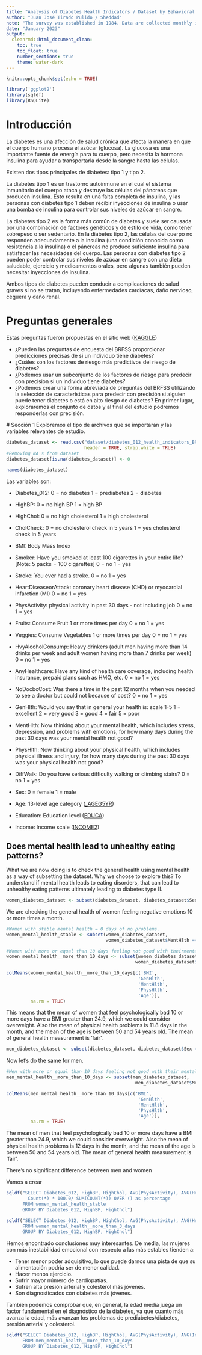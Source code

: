 ```yaml
---
title: "Analysis of Diabetes Health Indicators / Dataset by Behavioral Risk Factor Surveillance System"
author: "Juan José Tirado Pulido / Sheddad"
note: "The survey was established in 1984. Data are collected monthly in all 50 states, Puerto Rico, the U.S. Virgin islands, and Guam."
date: "January 2023"
output: 
  cleanrmd::html_document_clean: 
    toc: true
    toc_float: true
    number_sections: true
    theme: water-dark
---
```


```r
knitr::opts_chunk$set(echo = TRUE)
```

```r
library('ggplot2')
library(sqldf)
library(RSQLite)
```
# Introducción

La diabetes es una afección de salud crónica que afecta la manera en que el cuerpo humano procesa el azúcar (glucosa). La glucosa es una importante fuente de energía para tu cuerpo, pero necesita la hormona insulina para ayudar a transportarla desde la sangre hasta las células.

Existen dos tipos principales de diabetes: tipo 1 y tipo 2.

La diabetes tipo 1 es un trastorno autoinmune en el cual el sistema inmunitario del cuerpo ataca y destruye las células del páncreas que producen insulina. Esto resulta en una falta completa de insulina, y las personas con diabetes tipo 1 deben recibir inyecciones de insulina o usar una bomba de insulina para controlar sus niveles de azúcar en sangre.

La diabetes tipo 2 es la forma más común de diabetes y suele ser causada por una combinación de factores genéticos y de estilo de vida, como tener sobrepeso o ser sedentario. En la diabetes tipo 2, las células del cuerpo no responden adecuadamente a la insulina (una condición conocida como resistencia a la insulina) o el páncreas no produce suficiente insulina para satisfacer las necesidades del cuerpo. Las personas con diabetes tipo 2 pueden poder controlar sus niveles de azúcar en sangre con una dieta saludable, ejercicio y medicamentos orales, pero algunas también pueden necesitar inyecciones de insulina.

Ambos tipos de diabetes pueden conducir a complicaciones de salud graves si no se tratan, incluyendo enfermedades cardíacas, daño nervioso, ceguera y daño renal.

# Preguntas generales

Estas preguntas fueron propuestas en el sitio web ([KAGGLE](https://www.kaggle.com/datasets/alexteboul/diabetes-health-indicators-dataset)) 

 * ¿Pueden las preguntas de encuesta del BRFSS proporcionar predicciones precisas de si un individuo tiene diabetes?
 * ¿Cuáles son los factores de riesgo más predictivos del riesgo de diabetes?
 * ¿Podemos usar un subconjunto de los factores de riesgo para predecir con precisión si un individuo tiene diabetes?
 * ¿Podemos crear una forma abreviada de preguntas del BRFSS utilizando la selección de características para predecir con precisión si alguien puede tener diabetes o está en alto riesgo de diabetes?
En primer lugar, exploraremos el conjunto de datos y al final del estudio podremos responderlas con precisión.

# Sección 1
Exploremos el tipo de archivos que se importarán y las variables relevantes de estudio.
```r
diabetes_dataset <- read.csv("dataset/diabetes_012_health_indicators_BRFSS2015.csv",
                             header = TRUE, strip.white = TRUE)
#Removing NA's from dataset
diabetes_dataset[is.na(diabetes_dataset)] <- 0

names(diabetes_dataset)
```
Las variables son:

 * Diabetes_012: 0 = no diabetes 1 = prediabetes 2 = diabetes
 
 * HighBP: 0 = no high BP 1 = high BP
 
 * HighChol: 0 = no high cholesterol 1 = high cholesterol
 
 * CholCheck: 0 = no cholesterol check in 5 years 1 = yes cholesterol check in 5 years
 
 * BMI: Body Mass Index
 
 * Smoker: Have you smoked at least 100 cigarettes in your entire life? [Note: 5 packs = 100 cigarettes] 0 = no 1 = yes            
 
 * Stroke: You ever had a stroke. 0 = no 1 = yes
 
 * HeartDiseaseorAttack: coronary heart disease (CHD) or myocardial infarction (MI) 0 = no 1 = yes
 
 * PhysActivity: physical activity in past 30 days - not including job 0 = no 1 = yes
 
 * Fruits: Consume Fruit 1 or more times per day 0 = no 1 = yes
 
 * Veggies: Consume Vegetables 1 or more times per day 0 = no 1 = yes   
 
 * HvyAlcoholConsump: Heavy drinkers (adult men having more than 14 drinks per week and adult women having more than 7 drinks per week) 0 = no 1 = yes
 
 * AnyHealthcare: Have any kind of health care coverage, including health insurance, prepaid plans such as HMO, etc. 0 = no 1 = yes
 
 * NoDocbcCost: Was there a time in the past 12 months when you needed to see a doctor but could not because of cost? 0 = no 1 = yes
 
 * GenHlth: Would you say that in general your health is: scale 1-5 1 = excellent 2 = very good 3 = good 4 = fair 5 = poor
 
 * MentHlth: Now thinking about your mental health, which includes stress, depression, and problems with emotions, for how many days during the past 30 days was your mental health not good?
 
 * PhysHlth: Now thinking about your physical health, which includes physical illness and injury, for how many days during the past 30 days was your physical health not good?
 
 * DiffWalk: Do you have serious difficulty walking or climbing stairs? 0 = no 1 = yes     
 * Sex: 0 = female 1 = male  
 
 * Age: 13-level age category ([_AGEG5YR](https://www.icpsr.umich.edu/web/NAHDAP/studies/34085/datasets/0001/variables/AGEG5YR?archive=NAHDAP)) 
 
 * Education: Education level ([EDUCA](https://www.icpsr.umich.edu/web/NAHDAP/studies/34085/datasets/0001/variables/EDUCA?archive=NAHDAP))  

 * Income: Income scale ([INCOME2](https://www.icpsr.umich.edu/web/RCMD/studies/34085/datasets/0001/variables/INCOME2?archive=RCMD)) 

## Does mental health lead to unhealthy eating patterns?

What we are now doing is to check the general health using mental health as a way of subsetting the dataset. Why we choose to explore this? To understand if mental health leads to eating disorders, that can lead to unhealthy eating patterns ultimately leading to diabetes type II.

```r
women_diabetes_dataset <- subset(diabetes_dataset, diabetes_dataset$Sex == 0)
```

We are checking the general health of women feeling negative emotions 10 or more   times a month.

```r
#Women with stable mental health = 0 days of no problems.
women_mental_health_stable <- subset(women_diabetes_dataset, 
                                     women_diabetes_dataset$MentHlth == 0)

#Women with more or equal than 10 days feeling not good with theirmental health
women_mental_health__more_than_10_days <- subset(women_diabetes_dataset, 
                                                women_diabetes_dataset$MentHlth >= 10)

colMeans(women_mental_health__more_than_10_days[c('BMI',
                                                 'GenHlth', 
                                                 'MentHlth', 
                                                 'PhysHlth',
                                                 'Age')], 
         na.rm = TRUE) 
```

This means that the mean of women that feel psychologically bad 10 or more days have a BMI greater than 24.9, which we could consider overweight. Also the mean of physical health problems is 11.8 days in the month, and the mean of the age is between 50 and 54 years old. The mean of general health measurement is 'fair'.

```r
men_diabetes_dataset <- subset(diabetes_dataset, diabetes_dataset$Sex == 1)
```

Now let's do the same for men.

```r
#Men with more or equal than 10 days feeling not good with their mental health
men_mental_health__more_than_10_days <- subset(men_diabetes_dataset, 
                                                men_diabetes_dataset$MentHlth >= 10)

colMeans(men_mental_health__more_than_10_days[c('BMI',
                                                 'GenHlth', 
                                                 'MentHlth', 
                                                 'PhysHlth',
                                                 'Age')], 
         na.rm = TRUE) 
```

The mean of men that feel psychologically bad 10 or more days have a BMI greater than 24.9, which we could consider overweight. Also the mean of physical health problems is 12 days in the month, and the mean of the age is between 50 and 54 years old. The mean of general health measurement is 'fair'.

There's no significant difference between men and women

Vamos a crear 
```r
sqldf("SELECT Diabetes_012, HighBP, HighChol, AVG(PhysActivity), AVG(HeartDiseaseorAttack), AVG(Income), AVG(Veggies), AVG(Age), 
        Count(*) * 100.0/ SUM(COUNT(*)) OVER () as percentage
      FROM women_mental_health_stable
      GROUP BY Diabetes_012, HighBP, HighChol")
```
```r
sqldf("SELECT Diabetes_012, HighBP, HighChol, AVG(PhysActivity), AVG(HeartDiseaseorAttack), AVG(Income), AVG(Age),                            Count(*) * 100.0 / SUM(COUNT(*)) OVER () as percentage
      FROM women_mental_health__more_than_3_days
      GROUP BY Diabetes_012, HighBP, HighChol")
```
Hemos encontrado conclusiones muy interesantes. De media, las mujeres con más inestabilidad emocional con respecto a las más estables tienden a:

 * Tener menor poder adquisitivo, lo que puede darnos una pista de que su alimentación podría ser de menor calidad.
 * Hacer menos ejercicio.
 * Sufrir mayor número de cardiopatías.
 * Sufren alta presión arterial y colesterol más jóvenes. 
 * Son diagnosticados con diabetes más jóvenes.

También podemos comprobar que, en general, la edad media juega un factor fundamental en el diagnóstico de la diabetes, ya que cuanto más avanza la edad, más avanzan los problemas de prediabetes/diabetes, presión arterial y colesterol.

```r
sqldf("SELECT Diabetes_012, HighBP, HighChol, AVG(PhysActivity), AVG(Income),             AVG(Age), Count(*) * 100.0/SUM(COUNT(*)) OVER () as percentage
      FROM men_mental_health__more_than_10_days
      GROUP BY Diabetes_012, HighBP, HighChol")
```

